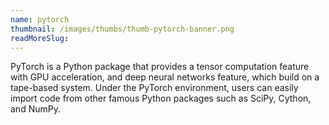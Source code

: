 ```yaml
---
name: pytorch
thumbnail: /images/thumbs/thumb-pytorch-banner.png
readMoreSlug:
---
```


PyTorch is a Python package that provides a tensor computation feature with GPU acceleration, and deep neural networks feature, which build on a tape-based system. Under the PyTorch environment, users can easily import code from other famous Python packages such as SciPy, Cython, and NumPy.